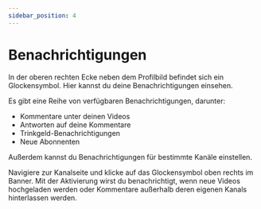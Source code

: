 ```yaml
---
sidebar_position: 4
---
```


# Benachrichtigungen

In der oberen rechten Ecke neben dem Profilbild befindet sich ein Glockensymbol. Hier kannst du deine Benachrichtigungen einsehen.

Es gibt eine Reihe von verfügbaren Benachrichtigungen, darunter:

- Kommentare unter deinen Videos
- Antworten auf deine Kommentare
- Trinkgeld-Benachrichtigungen
- Neue Abonnenten

Außerdem kannst du Benachrichtigungen für bestimmte Kanäle einstellen. 

Navigiere zur Kanalseite und klicke auf das Glockensymbol oben rechts im Banner. Mit der Aktivierung wirst du benachrichtigt, wenn neue Videos hochgeladen werden oder Kommentare außerhalb deren eigenen Kanals hinterlassen werden.
